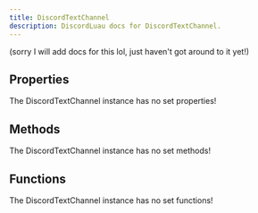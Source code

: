```yaml
---
title: DiscordTextChannel
description: DiscordLuau docs for DiscordTextChannel.
---
```

[//]: # (This file was automatically compiled through the Generator luau code under this repository)
[//]: # (if you want to edit the documentation of discord-luau, please write changes)
[//]: # (to the discord-luau repository itself, we extract the comments from discord-luau and translate)
[//]: # (them into markdown files that Nextra can interpret!)

(sorry I will add docs for this lol, just haven't got around to it yet!)

[//]: # (----- DOCUMENT PROPERTIES ----- )

## Properties

The DiscordTextChannel instance has no set properties!

[//]: # (----- DOCUMENT METHODS ----- )

## Methods

The DiscordTextChannel instance has no set methods!

[//]: # (----- DOCUMENT FUNCTIONS ----- )

## Functions

The DiscordTextChannel instance has no set functions!

